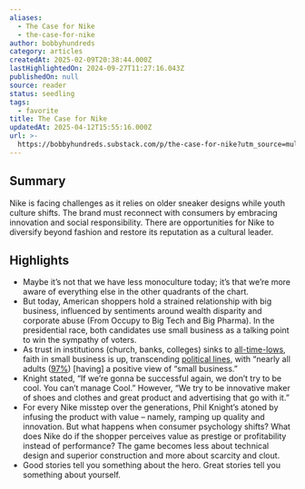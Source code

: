 ```yaml
---
aliases:
  - The Case for Nike
  - the-case-for-nike
author: bobbyhundreds
category: articles
createdAt: 2025-02-09T20:38:44.000Z
lastHighlightedOn: 2024-09-27T11:27:16.043Z
publishedOn: null
source: reader
status: seedling
tags:
  - favorite
title: The Case for Nike
updatedAt: 2025-04-12T15:55:16.000Z
url: >-
  https://bobbyhundreds.substack.com/p/the-case-for-nike?utm_source=multiple-personal-recommendations-email&utm_medium=email&triedRedirect=true
---
```

## Summary

Nike is facing challenges as it relies on older sneaker designs while youth culture shifts. The brand must reconnect with consumers by embracing innovation and social responsibility. There are opportunities for Nike to diversify beyond fashion and restore its reputation as a cultural leader.

## Highlights

- Maybe it’s not that we have less monoculture today; it’s that we’re more aware of everything else in the other quadrants of the chart.
- But today, American shoppers hold a strained relationship with big business, influenced by sentiments around wealth disparity and corporate abuse (From Occupy to Big Tech and Big Pharma). In the presidential race, both candidates use small business as a talking point to win the sympathy of voters.
- As trust in institutions (church, banks, colleges) sinks to [all-time-lows](https://news.gallup.com/poll/508169/historically-low-faith-institutions-continues.aspx), faith in small business is up, transcending [political lines](https://www.greenamerica.org/blog/americans-trust-small-businesses), with “nearly all adults ([97%](https://bobbyhundreds.substack.com/news.gallup.com/poll/270296/americans-dislike-big-business.aspx)) [having] a positive view of “small business.”
- Knight stated, “If we’re gonna be successful again, we don’t try to be cool. You can’t manage Cool.” However, “We try to be innovative maker of shoes and clothes and great product and advertising that go with it.”
- For every Nike misstep over the generations, Phil Knight’s atoned by infusing the product with value – namely, ramping up quality and innovation. But what happens when consumer psychology shifts? What does Nike do if the shopper perceives value as prestige or profitability instead of performance? The game becomes less about technical design and superior construction and more about scarcity and clout.
- Good stories tell you something about the hero. Great stories tell you something about yourself.
